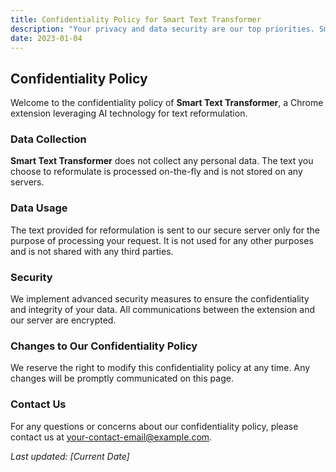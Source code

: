 ```yaml
---
title: Confidentiality Policy for Smart Text Transformer
description: "Your privacy and data security are our top priorities. Smart Text Transformer ensures the protection and confidentiality of your data."
date: 2023-01-04
---
```


## Confidentiality Policy

Welcome to the confidentiality policy of **Smart Text Transformer**, a Chrome extension leveraging AI technology for text reformulation.

### Data Collection

**Smart Text Transformer** does not collect any personal data. The text you choose to reformulate is processed on-the-fly and is not stored on any servers.

### Data Usage

The text provided for reformulation is sent to our secure server only for the purpose of processing your request. It is not used for any other purposes and is not shared with any third parties.

### Security

We implement advanced security measures to ensure the confidentiality and integrity of your data. All communications between the extension and our server are encrypted.

### Changes to Our Confidentiality Policy

We reserve the right to modify this confidentiality policy at any time. Any changes will be promptly communicated on this page.

### Contact Us

For any questions or concerns about our confidentiality policy, please contact us at [your-contact-email@example.com](mailto:your-contact-email@example.com).

*Last updated: [Current Date]*
